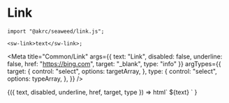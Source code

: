 
# Link

```tsx
import "@akrc/seaweed/link.js";

<sw-link>text</sw-link>;
```

<Meta
    title="Common/Link"
    args={{
        text: "Link",
        disabled: false,
        underline: false,
        href: "https://bing.com",
        target: "_blank",
        type: "info"
    }}
    argTypes={{
        target: {
            control: "select",
            options: targetArray,
        },
        type: {
            control: "select",
            options: typeArray,
        },
    }}
/>

<Canvas>
    <Story name="Page">
        {({ text, disabled, underline, href, target, type }) =>
            html`
                <sw-link
                    ?disabled=${disabled}
                    ?underline=${underline}
                    href=${href}
                    target=${target}
                    type=${type}
                    >${text}</sw-link
                >
            `
        }
    </Story>
</Canvas>
